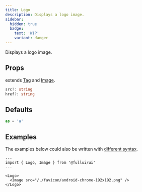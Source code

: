 ```yaml
---
title: Logo
description: Displays a logo image.
sidebar: 
  hidden: true
  badge:
    text: 'WIP'
    variant: danger
---
```


Displays a logo image.

## Props
extends [Tag](/utility/tag) and [Image](/components/image).
```ts
src?: string
href?: string
```

## Defaults
```ts
as = 'a'
```

## Examples
The examples below could also be written with [different syntax](/overview/syntax).

```astro live
---
import { Logo, Image } from '@fullui/ui'
---

<Logo>
  <Image src="/./favicon/android-chrome-192x192.png" />
</Logo>
```